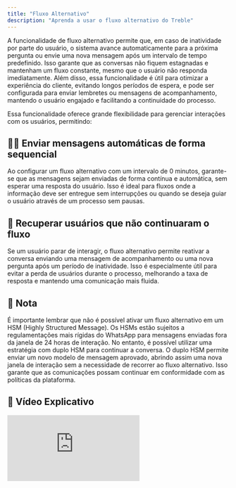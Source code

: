 ```yaml
---
title: "Fluxo Alternativo"
description: "Aprenda a usar o fluxo alternativo do Treble"
---
```


A funcionalidade de fluxo alternativo permite que, em caso de inatividade por parte do usuário, o sistema avance automaticamente para a próxima pergunta ou envie uma nova mensagem após um intervalo de tempo predefinido. Isso garante que as conversas não fiquem estagnadas e mantenham um fluxo constante, mesmo que o usuário não responda imediatamente. Além disso, essa funcionalidade é útil para otimizar a experiência do cliente, evitando longos períodos de espera, e pode ser configurada para enviar lembretes ou mensagens de acompanhamento, mantendo o usuário engajado e facilitando a continuidade do processo.

Essa funcionalidade oferece grande flexibilidade para gerenciar interações com os usuários, permitindo:

## 🕺🏼 Enviar mensagens automáticas de forma sequencial

Ao configurar um fluxo alternativo com um intervalo de 0 minutos, garante-se que as mensagens sejam enviadas de forma contínua e automática, sem esperar uma resposta do usuário. Isso é ideal para fluxos onde a informação deve ser entregue sem interrupções ou quando se deseja guiar o usuário através de um processo sem pausas.

## 🎈 Recuperar usuários que não continuaram o fluxo

Se um usuário parar de interagir, o fluxo alternativo permite reativar a conversa enviando uma mensagem de acompanhamento ou uma nova pergunta após um período de inatividade. Isso é especialmente útil para evitar a perda de usuários durante o processo, melhorando a taxa de resposta e mantendo uma comunicação mais fluida.

## 🧠 Nota

É importante lembrar que não é possível ativar um fluxo alternativo em um HSM (Highly Structured Message). Os HSMs estão sujeitos a regulamentações mais rígidas do WhatsApp para mensagens enviadas fora da janela de 24 horas de interação. No entanto, é possível utilizar uma estratégia com duplo HSM para continuar a conversa. O duplo HSM permite enviar um novo modelo de mensagem aprovado, abrindo assim uma nova janela de interação sem a necessidade de recorrer ao fluxo alternativo. Isso garante que as comunicações possam continuar em conformidade com as políticas da plataforma.

## 🥁 Vídeo Explicativo

<div class="loom-video"><iframe src="https://www.loom.com/embed/7e8c51d18202400681ebb49303efec42?sid=36828e2d-b027-414e-9e73-3c4922206f7f" frameborder="0" webkitallowfullscreen mozallowfullscreen allowfullscreen></iframe></div>
